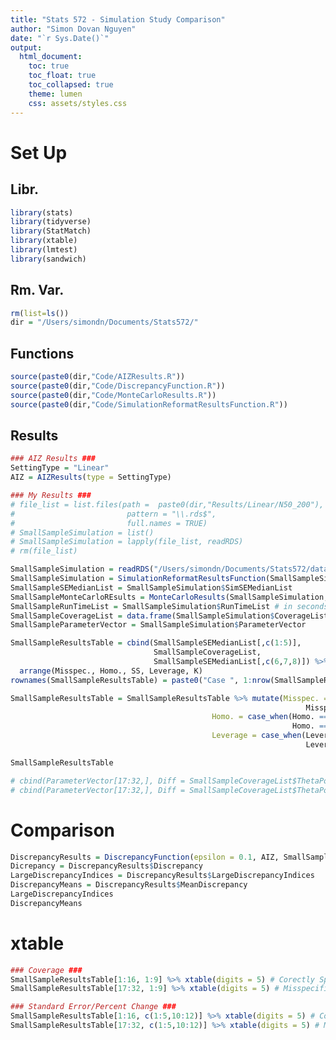 ```yaml
---
title: "Stats 572 - Simulation Study Comparison"
author: "Simon Dovan Nguyen"
date: "`r Sys.Date()`"
output:
  html_document:
    toc: true
    toc_float: true
    toc_collapsed: true
    theme: lumen
    css: assets/styles.css
---
```


# Set Up

## Libr.
```r
library(stats)
library(tidyverse)
library(StatMatch)
library(xtable)
library(lmtest)
library(sandwich)
```

## Rm. Var.
```r
rm(list=ls())
dir = "/Users/simondn/Documents/Stats572/"

```

## Functions
```r
source(paste0(dir,"Code/AIZResults.R"))
source(paste0(dir,"Code/DiscrepancyFunction.R"))
source(paste0(dir,"Code/MonteCarloResults.R"))
source(paste0(dir,"Code/SimulationReformatResultsFunction.R"))
```

## Results
```r
### AIZ Results ###
SettingType = "Linear"
AIZ = AIZResults(type = SettingType)

### My Results ###
# file_list = list.files(path =  paste0(dir,"Results/Linear/N50_200"), 
#                         pattern = "\\.rds$", 
#                         full.names = TRUE)
# SmallSampleSimulation = list()
# SmallSampleSimulation = lapply(file_list, readRDS)
# rm(file_list)

SmallSampleSimulation = readRDS("/Users/simondn/Documents/Stats572/data/SimulationCases_Deprecated/Linear/SimulationResults.rds")
SmallSampleSimulation = SimulationReformatResultsFunction(SmallSampleSimulation)
SmallSampleSEMedianList = SmallSampleSimulation$SimSEMedianList 
SmallSampleMonteCarloREsults = MonteCarloResults(SmallSampleSimulation, 5)
SmallSampleRunTimeList = SmallSampleSimulation$RunTimeList # in seconds
SmallSampleCoverageList = data.frame(SmallSampleSimulation$CoverageList)
SmallSampleParameterVector = SmallSampleSimulation$ParameterVector

SmallSampleResultsTable = cbind(SmallSampleSEMedianList[,c(1:5)],
                                SmallSampleCoverageList,
                                SmallSampleSEMedianList[,c(6,7,8)]) %>%
  arrange(Misspec., Homo., SS, Leverage, K)
rownames(SmallSampleResultsTable) = paste0("Case ", 1:nrow(SmallSampleResultsTable)) 

SmallSampleResultsTable = SmallSampleResultsTable %>% mutate(Misspec. = case_when(Misspec. == 0 ~ "No",
                                                                  Misspec. == 1 ~ "Yes"),
                                             Homo. = case_when(Homo. == 0 ~ "Yes",
                                                               Homo. == 0.5 ~ "No"),
                                             Leverage = case_when(Leverage == 0 ~ "No",
                                                                  Leverage == 0.1 ~ "Yes"))

SmallSampleResultsTable
```

```r
# cbind(ParameterVector[17:32,], Diff = SmallSampleCoverageList$ThetaPop_VPop[17:32] - SmallSampleCoverageList$ThetaCond_VPop[17:32])
# cbind(ParameterVector[17:32,], Diff = SmallSampleCoverageList$ThetaPop_VCond[17:32] - SmallSampleCoverageList$ThetaCond_VCond[17:32])
```

# Comparison
```r
DiscrepancyResults = DiscrepancyFunction(epsilon = 0.1, AIZ, SmallSampleSEMedianList, SmallSampleCoverageList)
Dicrepancy = DiscrepancyResults$Discrepancy
LargeDiscrepancyIndices = DiscrepancyResults$LargeDiscrepancyIndices
DiscrepancyMeans = DiscrepancyResults$MeanDiscrepancy
LargeDiscrepancyIndices
DiscrepancyMeans
```

# xtable
```r
### Coverage ###
SmallSampleResultsTable[1:16, 1:9] %>% xtable(digits = 5) # Corectly Specified
SmallSampleResultsTable[17:32, 1:9] %>% xtable(digits = 5) # Misspecified

### Standard Error/Percent Change ###
SmallSampleResultsTable[1:16, c(1:5,10:12)] %>% xtable(digits = 5) # Corectly Specified
SmallSampleResultsTable[17:32, c(1:5,10:12)] %>% xtable(digits = 5) # Misspecified
```




